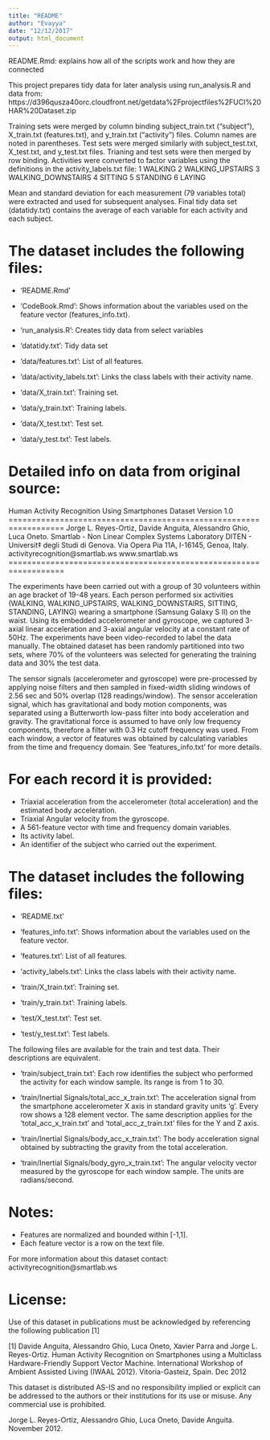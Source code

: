 ```yaml
---
title: "README"
author: "Evayya"
date: "12/12/2017"
output: html_document
---
```


README.Rmd: explains how all of the scripts work and how they are connected 

This project prepares tidy data for later analysis using run_analysis.R and data from:
https://d396qusza40orc.cloudfront.net/getdata%2Fprojectfiles%2FUCI%20HAR%20Dataset.zip

Training sets were merged by column binding subject_train.txt ("subject"), X_train.txt (features.txt), and y_train.txt ("activity") files. Column names are noted in parentheses. Test sets were merged similarly with subject_test.txt, X_test.txt, and y_test.txt files. Trianing and test sets were then merged by row binding. Activities were converted to factor variables using the definitions in the activity_labels.txt file:
1 WALKING
2 WALKING_UPSTAIRS
3 WALKING_DOWNSTAIRS
4 SITTING
5 STANDING
6 LAYING

Mean and standard deviation for each measurement (79 variables total) were extracted and used for subsequent analyses. Final tidy data set (datatidy.txt) contains the average of each variable for each activity and each subject.


The dataset includes the following files:
=========================================
- 'README.Rmd'
- 'CodeBook.Rmd': Shows information about the variables used on the feature vector (features_info.txt).
- 'run_analysis.R': Creates tidy data from select variables
- 'datatidy.txt': Tidy data set

- 'data/features.txt': List of all features.
- 'data/activity_labels.txt': Links the class labels with their activity name.
- 'data/X_train.txt': Training set.
- 'data/y_train.txt': Training labels.
- 'data/X_test.txt': Test set.
- 'data/y_test.txt': Test labels.













Detailed info on data from original source:
==================================================================
Human Activity Recognition Using Smartphones Dataset
Version 1.0
==================================================================
Jorge L. Reyes-Ortiz, Davide Anguita, Alessandro Ghio, Luca Oneto.
Smartlab - Non Linear Complex Systems Laboratory
DITEN - Universit‡ degli Studi di Genova.
Via Opera Pia 11A, I-16145, Genoa, Italy.
activityrecognition@smartlab.ws
www.smartlab.ws
==================================================================

The experiments have been carried out with a group of 30 volunteers within an age bracket of 19-48 years. Each person performed six activities (WALKING, WALKING_UPSTAIRS, WALKING_DOWNSTAIRS, SITTING, STANDING, LAYING) wearing a smartphone (Samsung Galaxy S II) on the waist. Using its embedded accelerometer and gyroscope, we captured 3-axial linear acceleration and 3-axial angular velocity at a constant rate of 50Hz. The experiments have been video-recorded to label the data manually. The obtained dataset has been randomly partitioned into two sets, where 70% of the volunteers was selected for generating the training data and 30% the test data. 

The sensor signals (accelerometer and gyroscope) were pre-processed by applying noise filters and then sampled in fixed-width sliding windows of 2.56 sec and 50% overlap (128 readings/window). The sensor acceleration signal, which has gravitational and body motion components, was separated using a Butterworth low-pass filter into body acceleration and gravity. The gravitational force is assumed to have only low frequency components, therefore a filter with 0.3 Hz cutoff frequency was used. From each window, a vector of features was obtained by calculating variables from the time and frequency domain. See 'features_info.txt' for more details. 

For each record it is provided:
======================================

- Triaxial acceleration from the accelerometer (total acceleration) and the estimated body acceleration.
- Triaxial Angular velocity from the gyroscope. 
- A 561-feature vector with time and frequency domain variables. 
- Its activity label. 
- An identifier of the subject who carried out the experiment.

The dataset includes the following files:
=========================================

- 'README.txt'

- 'features_info.txt': Shows information about the variables used on the feature vector.

- 'features.txt': List of all features.

- 'activity_labels.txt': Links the class labels with their activity name.

- 'train/X_train.txt': Training set.

- 'train/y_train.txt': Training labels.

- 'test/X_test.txt': Test set.

- 'test/y_test.txt': Test labels.

The following files are available for the train and test data. Their descriptions are equivalent. 

- 'train/subject_train.txt': Each row identifies the subject who performed the activity for each window sample. Its range is from 1 to 30. 

- 'train/Inertial Signals/total_acc_x_train.txt': The acceleration signal from the smartphone accelerometer X axis in standard gravity units 'g'. Every row shows a 128 element vector. The same description applies for the 'total_acc_x_train.txt' and 'total_acc_z_train.txt' files for the Y and Z axis. 

- 'train/Inertial Signals/body_acc_x_train.txt': The body acceleration signal obtained by subtracting the gravity from the total acceleration. 

- 'train/Inertial Signals/body_gyro_x_train.txt': The angular velocity vector measured by the gyroscope for each window sample. The units are radians/second. 

Notes: 
======
- Features are normalized and bounded within [-1,1].
- Each feature vector is a row on the text file.

For more information about this dataset contact: activityrecognition@smartlab.ws

License:
========
Use of this dataset in publications must be acknowledged by referencing the following publication [1] 

[1] Davide Anguita, Alessandro Ghio, Luca Oneto, Xavier Parra and Jorge L. Reyes-Ortiz. Human Activity Recognition on Smartphones using a Multiclass Hardware-Friendly Support Vector Machine. International Workshop of Ambient Assisted Living (IWAAL 2012). Vitoria-Gasteiz, Spain. Dec 2012

This dataset is distributed AS-IS and no responsibility implied or explicit can be addressed to the authors or their institutions for its use or misuse. Any commercial use is prohibited.

Jorge L. Reyes-Ortiz, Alessandro Ghio, Luca Oneto, Davide Anguita. November 2012.